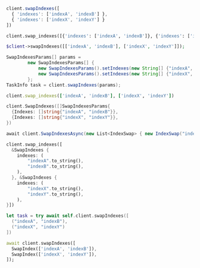 <CodeGroup>

```javascript JS
client.swapIndexes([
  { 'indexes': ['indexA', 'indexB'] },
  { 'indexes': ['indexX', 'indexY'] }
])
```

```python Python
client.swap_indexes([{'indexes': ['indexA', 'indexB']}, {'indexes': ['indexX', 'indexY']}])
```

```php PHP
$client->swapIndexes([['indexA', 'indexB'], ['indexX', 'indexY']]);
```

```java Java
SwapIndexesParams[] params =
        new SwapIndexesParams[] {
            new SwapIndexesParams().setIndexes(new String[] {"indexA", "indexB"}),
            new SwapIndexesParams().setIndexes(new String[] {"indexX", "indexY"})
        };
TaskInfo task = client.swapIndexes(params);
```

```ruby Ruby
client.swap_indexes(['indexA', 'indexB'], ['indexX', 'indexY'])
```

```go Go
client.SwapIndexes([]SwapIndexesParams{
  {Indexes: []string{"indexA", "indexB"}},
  {Indexes: []string{"indexX", "indexY"}},
})
```

```csharp C#
await client.SwapIndexesAsync(new List<IndexSwap> { new IndexSwap("indexA", "indexB"), new IndexSwap("indexX", "indexY") } });
```

```rust Rust
client.swap_indexes([
  &SwapIndexes {
    indexes: (
        "indexA".to_string(),
        "indexB".to_string(),
    ),
  }, &SwapIndexes {
    indexes: (
        "indexX".to_string(),
        "indexY".to_string(),
    ),
}])
```

```swift Swift
let task = try await self.client.swapIndexes([
  ("indexA", "indexB"),
  ("indexX", "indexY")
])
```

```dart Dart
await client.swapIndexes([
  SwapIndex(['indexA', 'indexB']),
  SwapIndex(['indexX', 'indexY']),
]);
```
</CodeGroup>